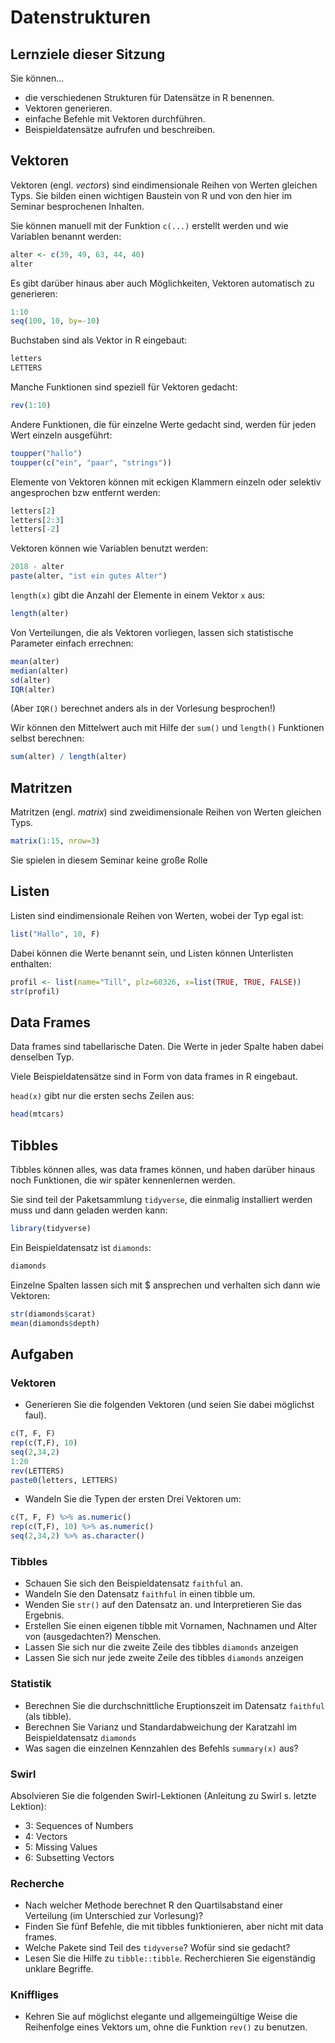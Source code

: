 # Datenstrukturen

## Lernziele dieser Sitzung

Sie können...

- die verschiedenen Strukturen für Datensätze in R benennen.
- Vektoren generieren.
- einfache Befehle mit Vektoren durchführen.
- Beispieldatensätze aufrufen und beschreiben.

## Vektoren

Vektoren (engl. *vectors*) sind eindimensionale Reihen von Werten gleichen Typs. Sie bilden einen wichtigen Baustein von R und von den hier im Seminar besprochenen Inhalten.

Sie können manuell mit der Funktion `c(...)` erstellt werden und wie Variablen benannt werden:

```r
alter <- c(39, 49, 63, 44, 40)
alter
```

Es gibt darüber hinaus aber auch Möglichkeiten, Vektoren automatisch zu generieren:

```r
1:10
seq(100, 10, by=-10)
```

Buchstaben sind als Vektor in R eingebaut:

```r
letters
LETTERS
```

Manche Funktionen sind speziell für Vektoren gedacht:

```r
rev(1:10)
```

Andere Funktionen, die für einzelne Werte gedacht sind, werden für jeden Wert einzeln ausgeführt:

```r
toupper("hallo")
toupper(c("ein", "paar", "strings"))
```

Elemente von Vektoren können mit eckigen Klammern einzeln oder selektiv angesprochen bzw entfernt werden:

```r
letters[2]
letters[2:3]
letters[-2]
```

Vektoren können wie Variablen benutzt werden:

```r
2018 - alter
paste(alter, "ist ein gutes Alter")
```

`length(x)` gibt die Anzahl der Elemente in einem Vektor `x` aus:

```r
length(alter)
```

Von Verteilungen, die als Vektoren vorliegen, lassen sich statistische Parameter einfach errechnen:

```r
mean(alter)
median(alter)
sd(alter)
IQR(alter)
```

(Aber `IQR()` berechnet anders als in der Vorlesung besprochen!)

Wir können den Mittelwert auch mit Hilfe der `sum()` und `length()` Funktionen selbst berechnen:

```r
sum(alter) / length(alter)
```

## Matritzen

Matritzen (engl. *matrix*) sind zweidimensionale Reihen von Werten gleichen Typs.

```r
matrix(1:15, nrow=3)
```
Sie spielen in diesem Seminar keine große Rolle

## Listen

Listen sind eindimensionale Reihen von Werten, wobei der Typ egal ist:

```r
list("Hallo", 10, F)
```

Dabei können die Werte benannt sein, und Listen können Unterlisten enthalten:

```r
profil <- list(name="Till", plz=60326, x=list(TRUE, TRUE, FALSE))
str(profil)
```

## Data Frames

Data frames sind tabellarische Daten. Die Werte in jeder Spalte haben dabei denselben Typ.

Viele Beispieldatensätze sind in Form von data frames in R eingebaut.

`head(x)` gibt nur die ersten sechs Zeilen aus: 

```r
head(mtcars)
```

## Tibbles

Tibbles können alles, was data frames können, und haben darüber hinaus noch Funktionen, die wir später kennenlernen werden.

Sie sind teil der Paketsammlung `tidyverse`, die einmalig installiert werden muss und dann geladen werden kann:

```r
library(tidyverse)
```

Ein Beispieldatensatz ist `diamonds`:

```r
diamonds
```

Einzelne Spalten lassen sich mit $ ansprechen und verhalten sich dann wie Vektoren:

```r
str(diamonds$carat)
mean(diamonds$depth)
```

## Aufgaben

### Vektoren

* Generieren Sie die folgenden Vektoren (und seien Sie dabei möglichst faul).

```r
c(T, F, F)
rep(c(T,F), 10)
seq(2,34,2)
1:20
rev(LETTERS)
paste0(letters, LETTERS)
```

* Wandeln Sie die Typen der ersten Drei Vektoren um:

```r
c(T, F, F) %>% as.numeric()
rep(c(T,F), 10) %>% as.numeric()
seq(2,34,2) %>% as.character()
```

### Tibbles

- Schauen Sie sich den Beispieldatensatz `faithful` an.
- Wandeln Sie den Datensatz `faithful` in einen tibble um.
- Wenden Sie `str()` auf den Datensatz an. und Interpretieren Sie das Ergebnis.
- Erstellen Sie einen eigenen tibble mit Vornamen, Nachnamen und Alter von (ausgedachten?) Menschen.
- Lassen Sie sich nur die zweite Zeile des tibbles `diamonds` anzeigen
- Lassen Sie sich nur jede zweite Zeile des tibbles `diamonds` anzeigen

### Statistik

- Berechnen Sie die durchschnittliche Eruptionszeit im Datensatz `faithful` (als tibble).
- Berechnen Sie Varianz und Standardabweichung der Karatzahl im Beispieldatensatz `diamonds`
- Was sagen die einzelnen Kennzahlen des Befehls `summary(x)` aus?

### Swirl

Absolvieren Sie die folgenden Swirl-Lektionen (Anleitung zu Swirl s. letzte Lektion):

- 3: Sequences of Numbers
- 4: Vectors
- 5: Missing Values
- 6: Subsetting Vectors

### Recherche

- Nach welcher Methode berechnet R den Quartilsabstand einer Verteilung (im Unterschied zur Vorlesung)?
- Finden Sie fünf Befehle, die mit tibbles funktionieren, aber nicht mit data frames.
- Welche Pakete sind Teil des `tidyverse`? Wofür sind sie gedacht?
- Lesen Sie die Hilfe zu `tibble::tibble`. Recherchieren Sie eigenständig unklare Begriffe.

### Kniffliges

- Kehren Sie auf möglichst elegante und allgemeingültige Weise die Reihenfolge eines Vektors um, ohne die Funktion `rev()` zu benutzen.

